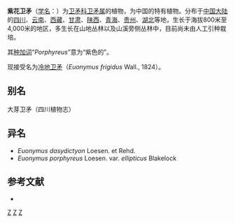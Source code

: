 {{Speciesbox 
| taxon = Euonymus porphyreus
| authority = Loes., 1913
}}
'''紫花卫矛'''（[[学名|学名]]：{{lang|la|''Euonymus porphyreus''}}）为[[卫矛科|卫矛科]][[卫矛属|卫矛属]]的植物，为中国的特有植物。分布于[[中国大陆|中国大陆]]的[[四川|四川]]、[[云南|云南]]、[[西藏|西藏]]、[[甘肃|甘肃]]、[[陕西|陕西]]、[[青海|青海]]、[[贵州|贵州]]、[[湖北|湖北]]等地，生长于海拔800米至4,000米的地区，多生长在山地丛林以及山溪旁侧丛林中，目前尚未由人工引种栽培。

其[[种加词|种加词]]“''Porphyreus''”意为“紫色的”。

现接受名为[[冷地卫矛|冷地卫矛]]（''Euonymus frigidus'' Wall., 1824）。

== 别名 ==
大芽卫矛（四川植物志）

== 异名 ==
* ''Euonymus dasydictyon'' Loesen. et Rehd.
* ''Euonymus porphyreus'' Loesen. var. ''ellipticus'' Blakelock

== 参考文献 ==
<div class="references-small">
* {{cite web| url =http://www.bioinfo.cn/db05/KmzwSpecies.php?action=view&id=3065| title =紫花卫矛| work =《中国高等植物数据库全库》| publisher =中国科学院微生物研究所| author =昆明植物研究所| accessdate =2009-02-23| deadurl =yes| archiveurl =https://web.archive.org/web/20160305000116/http://www.bioinfo.cn/db05/KmzwSpecies.php?action=view&id=3065| archivedate =2016-03-05}}
</div>

{{Taxonbar}}

[[Category:卫矛属|Z]]
[[Category:中國特有植物|Z]]
[[Category:1913年描述的植物|Z]]